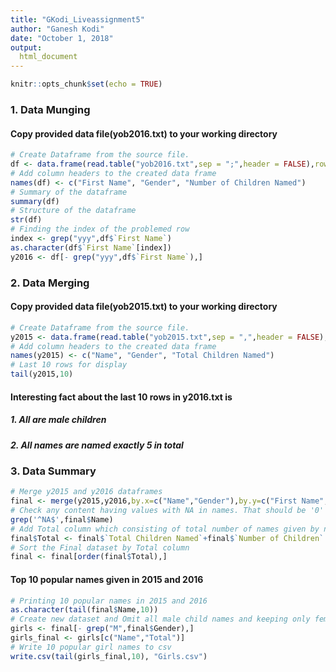 ```yaml
---
title: "GKodi_Liveassignment5"
author: "Ganesh Kodi"
date: "October 1, 2018"
output: 
  html_document
---
```


```r
knitr::opts_chunk$set(echo = TRUE)
```
### 1.	Data Munging
#### Copy provided data file(yob2016.txt) to your working directory
```r
# Create Dataframe from the source file. 
df <- data.frame(read.table("yob2016.txt",sep = ";",header = FALSE),row.names = NULL)
# Add column headers to the created data frame
names(df) <- c("First Name", "Gender", "Number of Children Named") 
# Summary of the dataframe
summary(df)
# Structure of the dataframe
str(df)
# Finding the index of the problemed row
index <- grep("yyy",df$`First Name`)
as.character(df$`First Name`[index])
y2016 <- df[- grep("yyy",df$`First Name`),] 

```
### 2.	Data Merging  
#### Copy provided data file(yob2015.txt) to your working directory
```r
# Create Dataframe from the source file. 
y2015 <- data.frame(read.table("yob2015.txt",sep = ",",header = FALSE),row.names = NULL)
# Add column headers to the created data frame
names(y2015) <- c("Name", "Gender", "Total Children Named") 
# Last 10 rows for display
tail(y2015,10)

```
#### Interesting fact about the last 10 rows in y2016.txt is
##### 1. All are male children
##### 2. All names are named exactly 5 in total
##### 
### 3.	Data Summary
```r
# Merge y2015 and y2016 dataframes
final <- merge(y2015,y2016,by.x=c("Name","Gender"),by.y=c("First Name","Gender"))
# Check any content having values with NA in names. That should be '0'
grep('^NA$',final$Name)
# Add Total column which consisting of total number of names given by name
final$Total <- final$`Total Children Named`+final$`Number of Children`
# Sort the Final dataset by Total column
final <- final[order(final$Total),]

```
#### Top 10 popular names given in 2015 and 2016

```r
# Printing 10 popular names in 2015 and 2016
as.character(tail(final$Name,10))
# Create new dataset and Omit all male child names and keeping only female child names
girls <- final[- grep("M",final$Gender),]
girls_final <- girls[c("Name","Total")]
# Write 10 popular girl names to csv 
write.csv(tail(girls_final,10), "Girls.csv")

```

